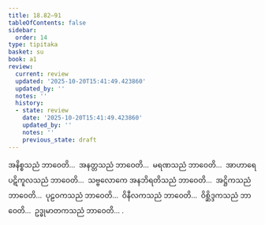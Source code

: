 ```yaml
---
title: 18.82–91
tableOfContents: false
sidebar:
  order: 14
type: tipitaka
basket: su
book: a1
review:
  current: review
  updated: '2025-10-20T15:41:49.423860'
  updated_by: ''
  notes: ''
  history:
  - state: review
    date: '2025-10-20T15:41:49.423860'
    updated_by: ''
    notes: ''
    previous_state: draft
---
```



<DynamicBreadcrumb />


<ReviewStatus review={frontmatter.review} showDetails={true} />

<HypothesisAnnotation frontmatter={frontmatter} />

<Division number="463–472" book="a1" e="ch" v="15">

<Paragraph number="453" book="a1">
အနိစ္စသညံ ဘာဝေတိ…  အနတ္တသညံ ဘာဝေတိ…  မရဏသညံ ဘာဝေတိ…  အာဟာရေ ပဋိကူလသညံ ဘာဝေတိ…  သဗ္ဗလောကေ အနဘိရတိသညံ ဘာဝေတိ…  အဋ္ဌိကသညံ ဘာဝေတိ…  ပုဠဝကသညံ ဘာဝေတိ…  ဝိနီလကသညံ ဘာဝေတိ…  ဝိစ္ဆိဒ္ဒကသညံ ဘာဝေတိ…  ဥဒ္ဓုမာတကသညံ ဘာဝေတိ… .
</Paragraph>
</Division>